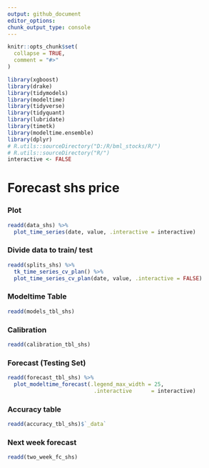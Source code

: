 ```yaml
---
output: github_document
editor_options: 
chunk_output_type: console
---
```

  
  
```r
knitr::opts_chunk$set(
  collapse = TRUE,
  comment = "#>"
)
```

```r
library(xgboost)
library(drake)
library(tidymodels)
library(modeltime)
library(tidyverse)
library(tidyquant)
library(lubridate)
library(timetk)
library(modeltime.ensemble)
library(dplyr)
# R.utils::sourceDirectory("D:/R/bml_stocks/R/")
# R.utils::sourceDirectory("R/")
interactive <- FALSE
```

# Forecast shs price

### Plot
```r
readd(data_shs) %>%
  plot_time_series(date, value, .interactive = interactive)
```

### Divide data to train/ test

```r
readd(splits_shs) %>%
  tk_time_series_cv_plan() %>%
  plot_time_series_cv_plan(date, value, .interactive = FALSE)
```

### Modeltime Table

```r
readd(models_tbl_shs)
```

### Calibration
```r
readd(calibration_tbl_shs)
```


### Forecast (Testing Set)
```r

readd(forecast_tbl_shs) %>% 
  plot_modeltime_forecast(.legend_max_width = 25, 
                           .interactive      = interactive)
```

### Accuracy table
```r
readd(accuracy_tbl_shs)$`_data`

```
### Next week forecast
```r
readd(two_week_fc_shs)
```

